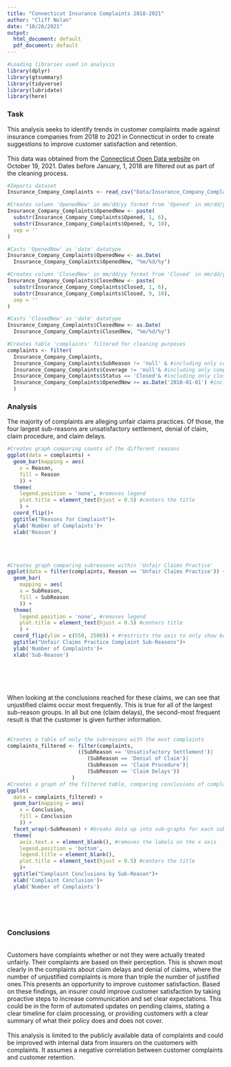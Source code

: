 ```yaml
---
title: "Connecticut Insurance Complaints 2018-2021"
author: "Cliff Nolan"
date: "10/26/2021"
output:
  html_document: default
  pdf_document: default
---
```


```r
#Loading libraries used in analysis
library(dplyr)
library(gtsummary)
library(tidyverse)
library(lubridate)
library(here)
```

### Task

This analysis seeks to identify trends in customer complaints made against insurance companies from 2018 to 2021 in Connecticut in order to create suggestions to improve customer satisfaction and retention.
<br /><br />This data was obtained from the [Connecticut Open Data website](https://data.ct.gov/Business/Insurance-Company-Complaints-Resolutions-Status-an/t64r-mt64) on October 19, 2021. Dates before January, 1, 2018 are filtered out as part of the cleaning process.


```r
#Imports dataset
Insurance_Company_Complaints <- read_csv("Data/Insurance_Company_Complaints.csv")

#Creates column 'OpenedNew' in mm/dd/yy format from 'Opened' in mm/dd/yyyy
Insurance_Company_Complaints$OpenedNew <- paste(
  substr(Insurance_Company_Complaints$Opened, 1, 6),
  substr(Insurance_Company_Complaints$Opened, 9, 10),
  sep = ''
)

#Casts 'OpenedNew' as 'date' datatype
Insurance_Company_Complaints$OpenedNew <- as.Date(
  Insurance_Company_Complaints$OpenedNew, "%m/%d/%y")

#Creates column 'ClosedNew' in mm/dd/yy format from 'Closed' in mm/dd/yyyy
Insurance_Company_Complaints$ClosedNew <- paste(
  substr(Insurance_Company_Complaints$Closed, 1, 6),
  substr(Insurance_Company_Complaints$Closed, 9, 10),
  sep = ''
)

#Casts 'ClosedNew' as 'date' datatype
Insurance_Company_Complaints$ClosedNew <- as.Date(
  Insurance_Company_Complaints$ClosedNew, "%m/%d/%y")

#Creates table 'complaints' filtered for cleaning purposes
complaints <- filter(
  Insurance_Company_Complaints,
  Insurance_Company_Complaints$SubReason != 'null' & #including only complaints with a SubReason
  Insurance_Company_Complaints$Coverage != 'null'& #including only complaints with a Coverage Type
  Insurance_Company_Complaints$Status == 'Closed'& #including only closed complaints
  Insurance_Company_Complaints$OpenedNew >= as.Date('2018-01-01') #including only complaints from 2018 onward
  )
```

### Analysis

The majority of complaints are alleging unfair claims practices. Of those, the four largest sub-reasons are unsatisfactory settlement, denial of claim, claim procedure, and claim delays.

```r
#Creates graph comparing counts of the different reasons 
ggplot(data = complaints) +
  geom_bar(mapping = aes(
    x = Reason,
    fill = Reason
    )) +
  theme(
    legend.position = 'none', #removes legend
    plot.title = element_text(hjust = 0.5) #centers the title
    ) + 
  coord_flip()+
  ggtitle("Reasons for Complaint")+
  ylab('Number of Complaints')+
  xlab('Reason')

```
<br /><br />
```r
#Creates graph comparing subreasons within 'Unfair Claims Practice'
ggplot(data = filter(complaints, Reason == 'Unfair Claims Practice')) +
  geom_bar(
    mapping = aes(
    x = SubReason,
    fill = SubReason
    )) +
  theme(
    legend.position = 'none', #removes legend
    plot.title = element_text(hjust = 0.5) #centers title
    ) + 
  coord_flip(ylim = c(550, 2500)) + #restricts the axis to only show bars for subreasons with over 500 counts
  ggtitle("Unfair Claims Practice Complaint Sub-Reasons")+
  ylab('Number of Complaints')+
  xlab('Sub-Reason')
```
<br /><br /><br /><br />When looking at the conclusions reached for these claims, we can see that unjustified claims occur most frequently. This is true for all of the largest sub-reason groups. In all but one (claim delays), the second-most frequent result is that the customer is given further information.<br /><br />

```r
#Creates a table of only the subreasons with the most complaints
complaints_filtered <- filter(complaints,
                       ((SubReason == 'Unsatisfactory Settlement')|
                          (SubReason == 'Denial of Claim')|
                          (SubReason == 'Claim Procedure')|
                          (SubReason == 'Claim Delays'))
                     )
#Creates a graph of the filtered table, comparing conclusions of complaints
ggplot(
  data = complaints_filtered) +
  geom_bar(mapping = aes(
    x = Conclusion,
    fill = Conclusion
    )) +
  facet_wrap(~SubReason) + #breaks data up into sub-graphs for each subreason
  theme(
    axis.text.x = element_blank(), #removes the labels on the x axis
    legend.position = 'bottom',
    legend.title = element_blank(),
    plot.title = element_text(hjust = 0.5) #centers the title
    )+
  ggtitle("Complaint Conclusions by Sub-Reason")+
  xlab('Complaint Conclusion')+
  ylab('Number of Complaints')
```
<br /><br /><br />

### Conclusions
<br />Customers have complaints whether or not they were actually treated unfairly. Their complaints are based on their perception. This is shown most clearly in the complaints about claim delays and denial of claims, where the number of unjustified complaints is more than triple the number of justified ones.This presents an opportunity to improve customer satisfaction. Based on these findings, an insurer could improve customer satisfaction by taking proactive steps to increase communication and set clear expectations. This could be in the form of automated updates on pending claims, stating a clear timeline for claim processing, or providing customers with a clear summary of what their policy does and does not cover.<br />
<br />This analysis is limited to the publicly available data of complaints and could be improved with internal data from insurers on the customers with complaints. It assumes a negative correlation between customer complaints and customer retention.<br />
<br />



